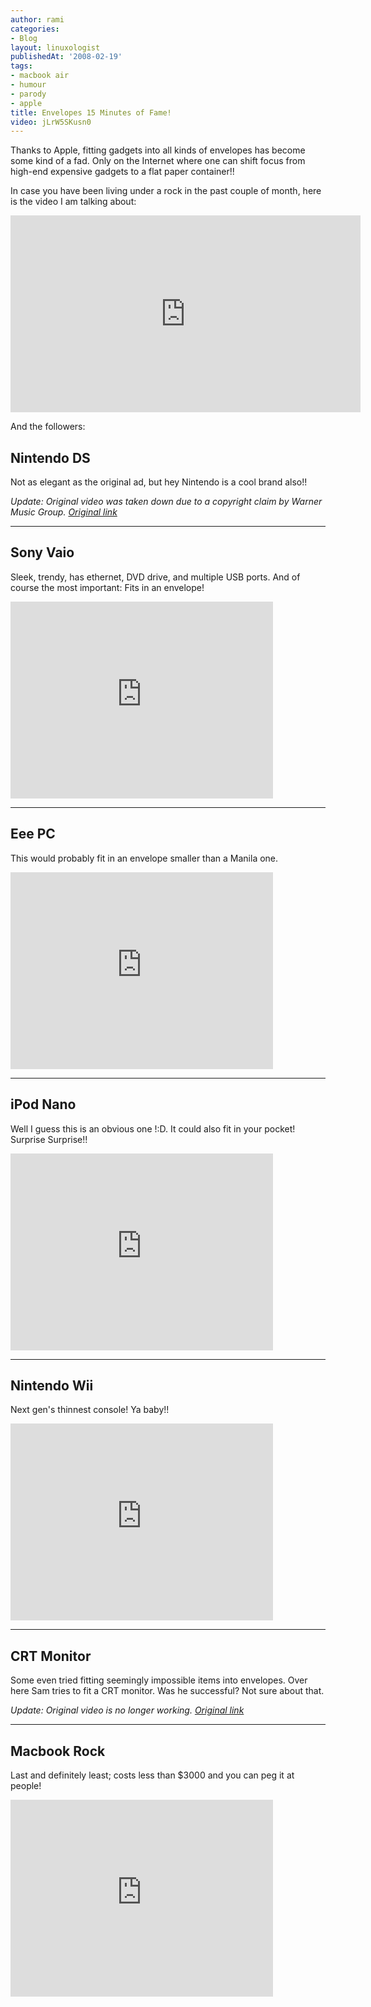 ```yaml
---
author: rami
categories:
- Blog
layout: linuxologist
publishedAt: '2008-02-19'
tags:
- macbook air
- humour
- parody
- apple
title: Envelopes 15 Minutes of Fame!
video: jLrW5SKusn0
---
```


Thanks to Apple, fitting gadgets into all kinds of envelopes has become some kind of a fad. Only on the Internet where one can shift focus from high-end expensive gadgets to a flat paper container!!

In case you have been living under a rock in the past couple of month, here is the video I am talking about:

<iframe width="560" height="315" src="https://www.youtube-nocookie.com/embed/jLrW5SKusn0?rel=0&amp;controls=0&amp;showinfo=0" frameborder="0" allowfullscreen></iframe>

And the followers:


## Nintendo DS

Not as elegant as the original ad, but hey Nintendo is a cool brand also!!

_Update: Original video was taken down due to a copyright claim by Warner Music Group. [Original link](https://www.youtube.com/v/GBCfW9-hjKI)_


--------
## Sony Vaio

Sleek, trendy, has ethernet, DVD drive, and multiple USB ports. And of course the most important: Fits in an envelope!

<iframe width="420" height="315" src="https://www.youtube-nocookie.com/embed/HyHu9-IUB4k?rel=0&amp;controls=0&amp;showinfo=0" frameborder="0" allowfullscreen></iframe>


--------
## Eee PC

This would probably fit in an envelope smaller than a Manila one.

<iframe width="420" height="315" src="https://www.youtube-nocookie.com/embed/F0pzk9LJhfc?rel=0&amp;controls=0&amp;showinfo=0" frameborder="0" allowfullscreen></iframe>


--------
## iPod Nano

Well I guess this is an obvious one !:D. It could also fit in your pocket! Surprise Surprise!!

<iframe width="420" height="315" src="https://www.youtube-nocookie.com/embed/y_5vhuQqL3U?rel=0&amp;controls=0&amp;showinfo=0" frameborder="0" allowfullscreen></iframe>

--------

## Nintendo Wii

Next gen's thinnest console! Ya baby!!

<iframe width="420" height="315" src="https://www.youtube-nocookie.com/embed/lXkNpgxkpsc?rel=0&amp;controls=0&amp;showinfo=0" frameborder="0" allowfullscreen></iframe>


--------
## CRT Monitor

Some even tried fitting seemingly impossible items into envelopes. Over here Sam tries to fit a CRT monitor. Was he successful? Not sure about that.

_Update: Original video is no longer working. [Original link](http://www.youtube.com/v/kd2Jik6HPGk)_

--------
## Macbook Rock

Last and definitely least; costs less than $3000 and you can peg it at people!

<iframe width="420" height="315" src="https://www.youtube-nocookie.com/embed/1UIjH8apFYs?rel=0&amp;controls=0&amp;showinfo=0" frameborder="0" allowfullscreen></iframe>